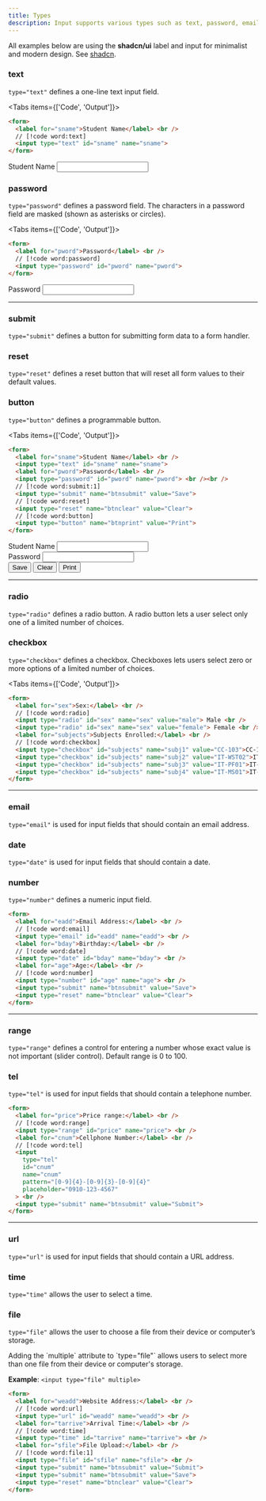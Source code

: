 ```yaml
---
title: Types
description: Input supports various types such as text, password, email, and checkbox to specify the data format.
---
```


<Callout>

All examples below are using the **shadcn/ui** label and input for minimalist and modern design. See [shadcn](https://www.shadcn.com/).

</Callout>

### text

`type="text"` defines a one-line text input field.

<Tabs items={['Code', 'Output']}>
<Tab value="Code">

```html
<form>
  <label for="sname">Student Name</label> <br />
  // [!code word:text]
  <input type="text" id="sname" name="sname">
</form>
```

</Tab>
<Tab value="Output">

<div className="grid w-full max-w-sm items-center gap-1.5 min-w-[300px]">
  <Label htmlFor="sname">Student Name</Label>
  <Input type="text" id="sname" name="sname" />
</div>

</Tab>
</Tabs>

### password

`type="password"` defines a password field. The characters in a password field are masked (shown as asterisks or circles).

<Tabs items={['Code', 'Output']}>
<Tab value="Code">

```html
<form>
  <label for="pword">Password</label> <br />
  // [!code word:password]
  <input type="password" id="pword" name="pword">
</form>
```

</Tab>
<Tab value="Output">

<div className="grid w-full max-w-sm items-center gap-1.5 min-w-[300px]">
  <Label htmlFor="pword">Password</Label>
  <Input type="password" id="pword" name="pword" />
</div>

</Tab>
</Tabs>

-----

### submit

`type="submit"` defines a button for submitting form data to a form handler.

### reset 

`type="reset"` defines a reset button that will reset all form values to their default values.

### button

`type="button"` defines a programmable button.

<Tabs items={['Code', 'Output']}>
<Tab value="Code">

```html
<form>
  <label for="sname">Student Name</label> <br />
  <input type="text" id="sname" name="sname">
  <label for="pword">Password</label> <br />
  <input type="password" id="pword" name="pword"> <br /><br />
  // [!code word:submit:1]
  <input type="submit" name="btnsubmit" value="Save">
  // [!code word:reset]
  <input type="reset" name="btnclear" value="Clear">
  // [!code word:button]
  <input type="button" name="btnprint" value="Print">
</form>
```

</Tab>
<Tab value="Output">

<form>
<div className="grid w-full max-w-sm items-center gap-1.5 min-w-[300px]">
  <Label htmlFor="sname">Student Name</Label>
  <Input type="text" id="sname" name="sname" />
</div>
<div className="grid w-full max-w-sm items-center gap-1.5 min-w-[300px]">
  <Label htmlFor="pword">Password</Label>
  <Input type="password" id="pword" name="pword" />
</div>
<div className="grid w-full max-w-sm items-center gap-1.5 mt-4 min-w-[300px]">
  <Button variant="secondary">Save</Button>
  <Button variant="destructive" type="reset">Clear</Button>
  <Button type="button">Print</Button>
</div>
</form>

</Tab>
</Tabs>

-----

### radio

`type="radio"` defines a radio button. A radio button lets a user select only one of a limited number of choices.

### checkbox

`type="checkbox"` defines a checkbox. Checkboxes lets users select zero or more options of a limited number of choices.

<Tabs items={['Code', 'Output']}>
<Tab value="Code">
```html
<form>
  <label for="sex">Sex:</label> <br />
  // [!code word:radio]
  <input type="radio" id="sex" name="sex" value="male"> Male <br />
  <input type="radio" id="sex" name="sex" value="female"> Female <br />
  <label for="subjects">Subjects Enrolled:</label> <br />
  // [!code word:checkbox]
  <input type="checkbox" id="subjects" name="subj1" value="CC-103">CC-103 <br />
  <input type="checkbox" id="subjects" name="subj2" value="IT-WST02">IT-WST02 <br />
  <input type="checkbox" id="subjects" name="subj3" value="IT-PF01">IT-PF01 <br />
  <input type="checkbox" id="subjects" name="subj4" value="IT-MS01">IT-MS01 <br />
</form>
```
</Tab>
<Tab value="Output">

<form>

</form>

</Tab>
</Tabs>

-----

### email 

`type="email"` is used for input fields that should contain an email address.

### date

`type="date"` is used for input fields that should contain a date.

### number 

`type="number"` defines a numeric input field.

```html
<form>
  <label for="eadd">Email Address:</label> <br />
  // [!code word:email]
  <input type="email" id="eadd" name="eadd"> <br />
  <label for="bday">Birthday:</label> <br />
  // [!code word:date]
  <input type="date" id="bday" name="bday"> <br />
  <label for="age">Age:</label> <br />
  // [!code word:number]
  <input type="number" id="age" name="age"> <br />
  <input type="submit" name="btnsubmit" value="Save">
  <input type="reset" name="btnclear" value="Clear">
</form>
```

-----

### range

`type="range"` defines a control for entering a number whose exact value is not important (slider control). Default range is 0 to 100.

### tel

`type="tel"` is used for input fields that should contain a telephone number.

```html
<form>
  <label for="price">Price range:</label> <br />
  // [!code word:range]
  <input type="range" id="price" name="price"> <br />
  <label for="cnum">Cellphone Number:</label> <br />
  // [!code word:tel]
  <input 
    type="tel" 
    id="cnum" 
    name="cnum" 
    pattern="[0-9]{4}-[0-9]{3}-[0-9]{4}" 
    placeholder="0910-123-4567"
  > <br />
  <input type="submit" name="btnsubmit" value="Submit">
</form>
```

-----

### url 

`type="url"` is used for input fields that should contain a URL address.

### time

`type="time"` allows the user to select a time.

### file

`type="file"` allows the user to choose a file from their device or computer’s storage.

<Callout>
Adding the `multiple` attribute to `type="file"` allows users to select more than one file from their device or computer's storage. 

**Example**: `<input type="file" multiple>`
</Callout>

```html
<form>
  <label for="weadd">Website Address:</label> <br />
  // [!code word:url]
  <input type="url" id="weadd" name="weadd"> <br />
  <label for="tarrive">Arrival Time:</label> <br />
  // [!code word:time]
  <input type="time" id="tarrive" name="tarrive"> <br />
  <label for="sfile">File Upload:</label> <br />
  // [!code word:file:1]
  <input type="file" id="sfile" name="sfile"> <br />
  <input type="submit" name="btnsubmit" value="Submit">
  <input type="submit" name="btnsubmit" value="Save">
  <input type="reset" name="btnclear" value="Clear">
</form>
```
